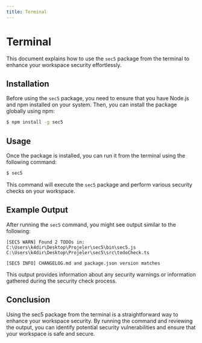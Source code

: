 ```yaml
---
title: Terminal
---
```


# Terminal

This document explains how to use the `sec5` package from the terminal to enhance your workspace security effortlessly.

## Installation

Before using the `sec5` package, you need to ensure that you have Node.js and npm installed on your system. Then, you can install the package globally using npm:

```bash
$ npm install -g sec5
```

## Usage

Once the package is installed, you can run it from the terminal using the following command:

```bash
$ sec5
```

This command will execute the `sec5` package and perform various security checks on your workspace.

## Example Output

After running the `sec5` command, you might see output similar to the following:

```
[SEC5 WARN] Found 2 TODOs in:
C:\Users\k4dir\Desktop\Projeler\sec5\bin\sec5.js
C:\Users\k4dir\Desktop\Projeler\sec5\src\todoCheck.ts

[SEC5 INFO] CHANGELOG.md and package.json version matches
```

This output provides information about any security warnings or information gathered during the security check process.

## Conclusion

Using the sec5 package from the terminal is a straightforward way to enhance your workspace security. By running the command and reviewing the output, you can identify potential security vulnerabilities and ensure that your workspace is safe and secure.
